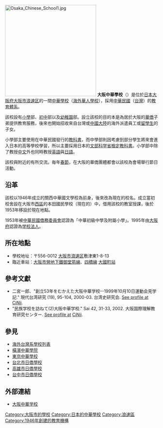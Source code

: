 [[File:Osaka_Chinese_School1.jpg|300px]]
'''大阪中華學校'''（{{lang-ja|大阪中華学校}}）是位於[[日本|日本]][[大阪府|大阪府]][[大阪市|大阪市]][[浪速区|浪速区]]的一間[[中華學校|中華學校]]（[[海外華人|海外華人]][[學校|學校]]），採用[[中華民國|中華民國]]（[[台灣|台灣]]）的[[台灣教育|教育體系]]。

該校設有[[小學|小學]]部、[[初中|初中]]部以及[[幼稚園|幼稚園]]部。設立該校的目的本是為居於大阪的[[華僑|華僑]]子弟提供教育服務，後來也開始招收來自台灣或[[中國大陸|中國大陸]]的海外派遣員工或[[留學生|留學生]]的子女。

小學部主要使用在中華民國發行的[[教科書|教科書]]，而中學部則因考慮到部分學生將來會進入日本的高等學校學習，所以主要採用日本的[[文部科学省檢定教科書|文部科学省檢定教科書]]。小学部中除了教授[[中文|中文]]外也同時教授[[英語|英語]]與[[日語|日語]]。

該校與附近的{{link-ja|大阪市立敷津小學|大阪市立敷津小学校}}有所交流。毎年[[春節|春節]]，在大阪的華僑團體都會以該校為會場舉行節日活動。

== 沿革 ==
該校以1946年成立的關西中華國文學校為前身，後來改為現在的校名。成立當初校舍設在大阪市[[西區_(大阪市)|西區]]的本田國民學校（現在的{{link-ja|大阪市立本田小學|大阪市立本田小学校}}）中，借用該校的教室授課，後於1953年移設於現在地點。

1953年被[[中華民國僑務委員會|中華民國僑務委員會]]認證為「中華初級中學及附屬小學」。1995年由[[大阪府|大阪府]]認證為[[学校法人|学校法人]]。

== 所在地點 ==
*學校地址：〒556-0012 [[大阪市|大阪市]][[浪速区|浪速区]]敷津東1-8-13
*臨近車站：[[大阪市營地下鐵御堂筋線|大阪市營地下鐵御堂筋線]]、[[大阪市營地下鐵四橋線|四橋線]] [[大國町站|大國町站]]

== 參考文獻 ==
* 二宮一郎、"創立53年をむかえた大阪中華学校--1999年10月10日運動会見学記." 現代台湾研究 (19), 95-104, 2000-03. 台湾史研究会. [http://ci.nii.ac.jp/naid/40005373855 See profile at]{{Wayback|url=http://ci.nii.ac.jp/naid/40005373855 |date=20150411160729 }} [[CiNii|CiNii]].
* "民族学校を訪ねて(2)大阪中華学校." Sai 42, 31-33, 2002. 大阪国際理解教育研究センター. [http://ci.nii.ac.jp/naid/40004996915/en/ See profile at]{{Wayback|url=http://ci.nii.ac.jp/naid/40004996915/en/ |date=20150411162024 }} [[CiNii|CiNii]].

== 參見 ==
*[[海外台灣系學校列表|海外台灣系學校列表]]
* [[橫濱中華學院|橫濱中華學院]]
* [[東京中華學校|東京中華學校]]
* [[台北市日僑學校|台北市日僑學校]]
* [[高雄市日僑學校|高雄市日僑學校]]
* [[台中市日僑學校|台中市日僑學校]]

== 外部連結 ==
* [http://www.ocs.ed.jp/ 大阪中華学校] {{Wayback|url=http://www.ocs.ed.jp/ |date=20180719163922 }}{{ja}}

{{日本的中華學校}}
{{中華民國的中華學校}}
{{coord|34.658109|135.498503|format=dms|display=title|region:jp_type:landmark}}

{{DEFAULTSORT:Osaka Chuka Gakko}}
[[Category:大阪市的學校|Category:大阪市的學校]]
[[Category:日本的中華學校|Category:日本的中華學校]]
[[Category:浪速區|Category:浪速區]]
[[Category:1946年創建的教育機構|Category:1946年創建的教育機構]]
